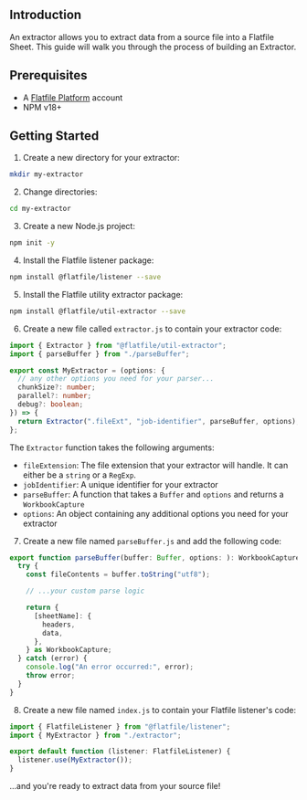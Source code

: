 ## Introduction

An extractor allows you to extract data from a source file into a Flatfile Sheet. This guide will walk you through the process of building an Extractor.

## Prerequisites

- A [Flatfile Platform](https://platform.flatfile.com) account
- NPM v18+

## Getting Started

1. Create a new directory for your extractor:

```bash
mkdir my-extractor
```

2. Change directories:

```bash
cd my-extractor
```

3. Create a new Node.js project:

```bash
npm init -y
```

4. Install the Flatfile listener package:

```bash
npm install @flatfile/listener --save
```

5. Install the Flatfile utility extractor package:

```bash
npm install @flatfile/util-extractor --save
```

6. Create a new file called `extractor.js` to contain your extractor code:

```ts extractor.ts
import { Extractor } from "@flatfile/util-extractor";
import { parseBuffer } from "./parseBuffer";

export const MyExtractor = (options: {
  // any other options you need for your parser...
  chunkSize?: number;
  parallel?: number;
  debug?: boolean;
}) => {
  return Extractor(".fileExt", "job-identifier", parseBuffer, options);
};
```

The `Extractor` function takes the following arguments:

- `fileExtension`: The file extension that your extractor will handle. It can either be a `string` or a `RegExp`.
- `jobIdentifier`: A unique identifier for your extractor
- `parseBuffer`: A function that takes a `Buffer` and `options` and returns a `WorkbookCapture`
- `options`: An object containing any additional options you need for your extractor

7. Create a new file named `parseBuffer.js` and add the following code:

```ts parseBuffer.ts
export function parseBuffer(buffer: Buffer, options: ): WorkbookCapture {
  try {
    const fileContents = buffer.toString("utf8");

    // ...your custom parse logic

    return {
      [sheetName]: {
        headers,
        data,
      },
    } as WorkbookCapture;
  } catch (error) {
    console.log("An error occurred:", error);
    throw error;
  }
}
```

8. Create a new file named `index.js` to contain your Flatfile listener's code:

```ts index.ts
import { FlatfileListener } from "@flatfile/listener";
import { MyExtractor } from "./extractor";

export default function (listener: FlatfileListener) {
  listener.use(MyExtractor());
}
```

...and you're ready to extract data from your source file!
